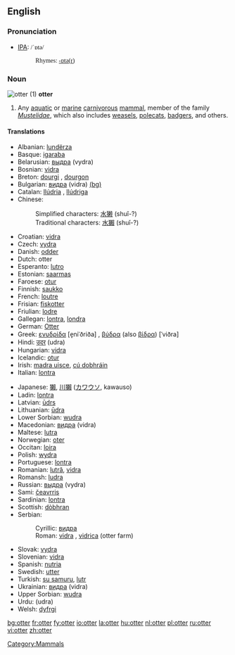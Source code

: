 {{wikipedia}}
==English==

===Pronunciation===
*[[w:IPA|IPA]]: <font style="font-family:lucida sans unicode">/ˈɒtə/
*:Rhymes: [[Rhymes:English:-ɒtə(r)|-ɒtə(r)]]</font>

===Noun===
[[Image:Loutre des pyrenees baronnies 2004.jpg|thumb|otter (1)]]
'''otter'''

# Any [[aquatic]] or [[marine]] [[carnivorous]] [[mammal]], member of the family ''[[Mustelidae]]'', which also includes [[weasel]]s, [[polecat]]s, [[badger]]s, and others.

====Translations====
{{top}}
*Albanian: [[lundërza]]
*Basque: [[igaraba]]
*Belarusian: [[выдра]] (vydra)
*Bosnian: [[vidra]] {{f}}
*Breton: [[dourgi]] {{m}}, [[dourgon]] {{p}}
*Bulgarian: [[видра]] (vidra) [[:bg:видра|(bg)]]
*Catalan: [[llúdria]] {{f}}, [[llúdriga]] {{f}}
*Chinese:
*:Simplified characters: [[水獭]] (shuǐ-?)
*:Traditional characters: [[水獺]] (shuǐ-?)
*Croatian: [[vidra]] {{f}}
*Czech: [[vydra]]
*Danish: [[odder]]
*Dutch: otter {{m}}
*Esperanto: [[lutro]]
*Estonian: [[saarmas]]
*Faroese: [[otur]]
*Finnish: [[saukko]]
*French: [[loutre]] {{f}}
*Frisian: [[fiskotter]]
*Friulian: [[lodre]]
*Gallegan: [[lontra]], [[londra]]
*German: [[Otter]] {{m}}
*Greek: [[ενυδρίδα]] [e̞niˈðriða] {{f}}, [[βύδρα]] (also [[βίδρα]]) [ˈviðra] {{f}}
*Hindi: [[उदर]] (udra) {{m}}
*Hungarian: [[vidra]]
*Icelandic: [[otur]] {{m}}
*Irish: [[madra uisce]], [[cú dobhráin]]
*Italian: [[lontra]] {{f}}
{{mid}}
*Japanese: [[獺]], [[川獺]] ([[カワウソ]], kawauso)
*Ladin: [[lontra]]
*Latvian: [[ūdrs]]
*Lithuanian: [[ūdra]]
*Lower Sorbian: [[wudra]]
*Macedonian: [[видра]] (vidra)
*Maltese: [[lutra]]
*Norwegian: [[oter]]
*Occitan: [[loira]]
*Polish: [[wydra]]
*Portuguese: [[lontra]]
*Romanian: [[lutră]], [[vidra]]
*Romansh: [[ludra]]
*Russian: [[выдра]] (vydra)
*Sami: [[čeavrris]]
*Sardinian: [[lontra]]
*Scottish: [[dòbhran]]
*Serbian:
*:Cyrillic: [[видра]] {{f}}
*:Roman: [[vidra]] {{f}}, [[vidrica]] (otter farm)
*Slovak: [[vydra]]
*Slovenian: [[vidra]] {{f}}
*Spanish: [[nutria]] {{f}}
*Swedish: [[utter]] {{c}}
*Turkish: [[su samuru]], [[lutr]]
*Ukrainian: [[видра]] (vidra)
*Upper Sorbian: [[wudra]]
*Urdu: {{URchar|[[ادر]]}} (udra) {{m}}
*Welsh: [[dyfrgi]]
{{bottom}}

[[Category:Mammals]]

[[bg:otter]]
[[fr:otter]]
[[fy:otter]]
[[io:otter]]
[[la:otter]]
[[hu:otter]]
[[nl:otter]]
[[pl:otter]]
[[ru:otter]]
[[vi:otter]]
[[zh:otter]]